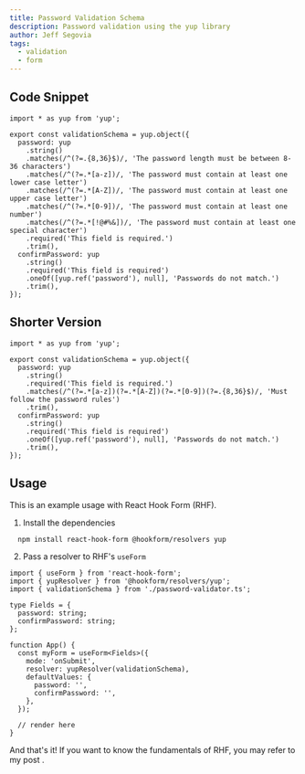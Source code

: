 ```yaml
---
title: Password Validation Schema
description: Password validation using the yup library
author: Jeff Segovia
tags:
  - validation
  - form
---
```


## Code Snippet

```tsx title="password-validator.ts" showLineNumbers
import * as yup from 'yup';

export const validationSchema = yup.object({
  password: yup
    .string()
    .matches(/^(?=.{8,36}$)/, 'The password length must be between 8-36 characters')
    .matches(/^(?=.*[a-z])/, 'The password must contain at least one lower case letter')
    .matches(/^(?=.*[A-Z])/, 'The password must contain at least one upper case letter')
    .matches(/^(?=.*[0-9])/, 'The password must contain at least one number')
    .matches(/^(?=.*[!@#%&])/, 'The password must contain at least one special character')
    .required('This field is required.')
    .trim(),
  confirmPassword: yup
    .string()
    .required('This field is required')
    .oneOf([yup.ref('password'), null], 'Passwords do not match.')
    .trim(),
});
```

## Shorter Version

```tsx title="password-validator.ts" showLineNumbers
import * as yup from 'yup';

export const validationSchema = yup.object({
  password: yup
    .string()
    .required('This field is required.')
    .matches(/^(?=.*[a-z])(?=.*[A-Z])(?=.*[0-9])(?=.{8,36}$)/, 'Must follow the password rules')
    .trim(),
  confirmPassword: yup
    .string()
    .required('This field is required')
    .oneOf([yup.ref('password'), null], 'Passwords do not match.')
    .trim(),
});
```

## Usage

This is an example usage with React Hook Form (RHF).

1. Install the dependencies

```shell
  npm install react-hook-form @hookform/resolvers yup
```

2. Pass a resolver to RHF's `useForm`

```tsx showLineNumbers
import { useForm } from 'react-hook-form';
import { yupResolver } from '@hookform/resolvers/yup';
import { validationSchema } from './password-validator.ts';

type Fields = {
  password: string;
  confirmPassword: string;
};

function App() {
  const myForm = useForm<Fields>({
    mode: 'onSubmit',
    resolver: yupResolver(validationSchema),
    defaultValues: {
      password: '',
      confirmPassword: '',
    },
  });

  // render here
}
```

And that's it! If you want to know the fundamentals of RHF, you may refer to my post <RelativeLink href='/blogs/managing-forms-in-reactjs-using-react-hook-form' label='here' />.
